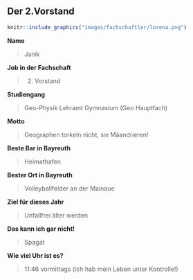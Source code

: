 ## Der 2.Vorstand {#fachschaftler-fachschaftlerinnen-zweiter-vorsitz}

```r
knitr::include_graphics("images/fachschaftler/lorena.png")
```

**Name**

> Janik

**Job in der Fachschaft**

> 2. Vorstand

**Studiengang**

> Geo-Physik Lehramt Gymnasium (Geo Hauptfach)

**Motto**

> Geographen torkeln nicht, sie Mäandrieren!

**Beste Bar in Bayreuth**

> Heimathafen

**Bester Ort in Bayreuth**

> Volleyballfelder an der Mainaue

**Ziel für dieses Jahr**

> Unfallfrei älter werden

**Das kann ich gar nicht!**

> Spagat

**Wie viel Uhr ist es?**

> 11:46 vormittags (ich hab mein Leben unter Kontrolle!)